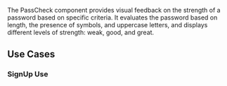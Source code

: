 
<Title>PassCheck Component</Title>
<Meta of={PassCheckStories} />

  The PassCheck component provides visual feedback on the strength of a password based on specific criteria. It evaluates the password based on length, the presence of symbols, and uppercase letters, and displays different levels of strength: weak, good, and great.

## Use Cases

### SignUp Use

  <div style={{ maxWidth:"400px", display: 'flex',gap:"8px", flexDirection: 'column',margin:"30px 0" }}>
        <InputField  name={'example'} label={'UserName'}  />
        <InputField type='email' name={'example'} label={'Email'}  />
        <InputField type='password' name={'example2'} label={'Password'}  />
        <PassCheck value='123456'/>
  </div>
